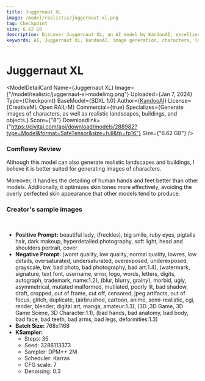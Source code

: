 ```yaml
---
title: Juggernaut XL
image: /model/realistic/juggernaut-xl.png
tag: Checkpoint
size: 6.62 GB
description: Discover Juggernaut XL, an AI model by KandooAI, excelling in generating images of characters, landscapes, buildings, and objects. Ideal for commercial use.
keywords: AI, Juggernaut XL, KandooAI, image generation, characters, landscapes, buildings, objects, commercial use, SDXL 1.0, CreativeML Open RAIL-M
---
```



# Juggernaut XL

<ModelDetailCard 
  Name={<span>Juggernaut XL</span>}
  Image={"/model/realistic/juggernaut-xl-modelimg.png"}
  Uploaded={<span>Jan 7, 2024</span>}
  Type={<span>Checkpoint</span>}
  BaseModel={<span>SDXL 1.0</span>}
  Author={<a href="https://civitai.com/user/KandooAI">KandooAI</a>}
  License={<span>CreativeML Open RAIL-M</span>}
  Commercial={true}
  Specializes={<span>Generate images of characters, as well as realistic landscapes, buildings, and objects.</span>}
  Score={"8"}
  Downloadlink={"https://civitai.com/api/download/models/288982?type=Model&format=SafeTensor&size=full&fp=fp16"}
  Size={"6.62 GB"}
/>

### Comflowy Review
Although this model can also generate realistic landscapes and buildings, I believe it is better suited for generating images of characters.

Moreover, it handles the detailing of human hands and feet better than other models. Additionally, it optimizes skin tones more effectively, avoiding the overly perfected skin appearance that other models tend to produce.

### Creator's sample images

<br/>
<PhotoProvider>
  <PhotoView src="/model/realistic/002.png">
    <img src="/model/realistic/002.png" alt="" className='rounded-lg'/>
  </PhotoView>
</PhotoProvider>

* **Positive Prompt:** beautiful lady, (freckles), big smile, ruby eyes, pigtails hair, dark makeup, hyperdetailed photography, soft light, head and shoulders portrait, cover
* **Negative Prompt:** (worst quality, low quality, normal quality, lowres, low details, oversaturated, undersaturated, overexposed, underexposed, grayscale, bw, bad photo, bad photography, bad art:1.4), (watermark, signature, text font, username, error, logo, words, letters, digits, autograph, trademark, name:1.2), (blur, blurry, grainy), morbid, ugly, asymmetrical, mutated malformed, mutilated, poorly lit, bad shadow, draft, cropped, out of frame, cut off, censored, jpeg artifacts, out of focus, glitch, duplicate, (airbrushed, cartoon, anime, semi-realistic, cgi, render, blender, digital art, manga, amateur:1.3), (3D ,3D Game, 3D Game Scene, 3D Character:1.1), (bad hands, bad anatomy, bad body, bad face, bad teeth, bad arms, bad legs, deformities:1.3)
* **Batch Size:** 768x1168
* **KSampler:** 
  * Steps: 35
  * Seed: 3286113373 
  * Sampler: DPM++ 2M 
  * Scheduler: Karras
  * CFG scale: 7 
  * Denoising: 0.3